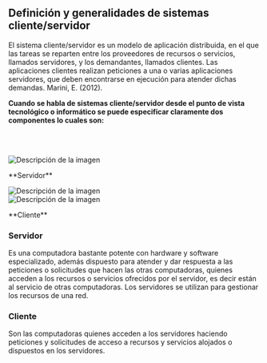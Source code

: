 ## **Definición y generalidades de sistemas cliente/servidor**

El sistema cliente/servidor es un modelo de aplicación distribuida, en el que las tareas se reparten entre los proveedores de recursos o servicios, llamados servidores, y los demandantes, llamados clientes. Las aplicaciones clientes realizan peticiones a una o varias aplicaciones servidores, que deben encontrarse en ejecución para atender dichas demandas. Marini, E. (2012).

**Cuando se habla de sistemas cliente/servidor desde el punto de vista tecnológico o informático se puede especificar claramente dos componentes lo cuales son:**

<br></br>

<div style={{
  display: "flex",
  flexWrap: "wrap",
  justifyContent: "center",
  alignItems: "center",
  gap: "50px",
}}>
  <div style={{
    display: "flex",
    flexDirection: "column",
    alignItems: "center",
    textAlign: "center",
    maxWidth: "200px",
  }}>
    <img 
      src="/images/sistemas-operativos-de-red/002.svg" 
      alt="Descripción de la imagen" 
      style={{ maxWidth: "100%", height: "auto" }} 
    />
    <p style={{ marginTop: "10px" }}>**Servidor**</p>
  </div>

  <div style={{
    display: "flex",
    flexDirection: "column",
    alignItems: "center",
    textAlign: "center",
    maxWidth: "200px",
  }}>
    <img 
      src="/images/sistemas-operativos-de-red/001.svg" 
      alt="Descripción de la imagen" 
      style={{ maxWidth: "100%", height: "auto" }} 
    />
  </div>

  <div style={{
    display: "flex",
    flexDirection: "column",
    alignItems: "center",
    textAlign: "center",
    maxWidth: "200px",
  }}>
    <img 
      src="/images/sistemas-operativos-de-red/003.svg" 
      alt="Descripción de la imagen" 
      style={{ maxWidth: "100%", height: "auto" }} 
    />
    <p style={{ marginTop: "10px" }}>**Cliente**</p>
  </div>
</div>

### **Servidor**

Es una computadora bastante potente con hardware y software especializado, además dispuesto para atender y dar respuesta a las peticiones o solicitudes que hacen las otras computadoras, quienes acceden a los recursos o servicios ofrecidos por el servidor, es decir están al servicio de otras computadoras. Los servidores se utilizan para gestionar los recursos de una red.

### **Cliente**

Son las computadoras quienes acceden a los servidores haciendo peticiones y solicitudes de acceso a recursos y servicios alojados o dispuestos en los servidores.

